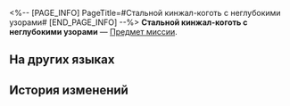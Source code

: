 <%-- [PAGE_INFO]
PageTitle=#Стальной кинжал-коготь с неглубокими узорами#
[END_PAGE_INFO] --%>
{{Предмет Инфобокс
|id          = 140534
|Изображение = Предмет Стальной кинжал-коготь с неглубокими узорами.png
|Тип         = Предмет миссии
|Инвентарь   = Миссии
|Редкость    = 3
|Эффект      = 
|Описание    = Кинжал в виде когтя - особое оружие каструма Кремноса. Вот только узор на рукоятке давно стёрся, и клинок выглядит видавшим виды.
}}
'''Стальной кинжал-коготь с неглубокими узорами''' — [[Предмет миссии]].

==На других языках==
{{На других языках
|en   = Steel Claw Dagger with Faded Patterns
|zhs  = 纹路稍浅的钢爪匕首
|zht  = 紋路稍淺的鋼爪匕首
|ja   = 装飾の剥げた鋼爪の短剣
|ko   = 옅은 무늬의 강철 발톱 비수
|es   = Daga Garracero con marcas ligeras
|fr   = Dague à griffes d'acier ternie
|ru   = Стальной кинжал-коготь с неглубокими узорами
|th   = กริชกรงเล็บเหล็กที่มีลวดลายเลือนราง
|vi   = Dao Găm Thép Hoa Văn Nhạt
|de   = Stahlklauendolch mit flachen Spuren
|id   = Steelclaw Dagger Berpola Samar
|pt   = Adaga de Garra de Aço com Padrões Apagados
}}

==История изменений==
{{История изменений|3.5}}